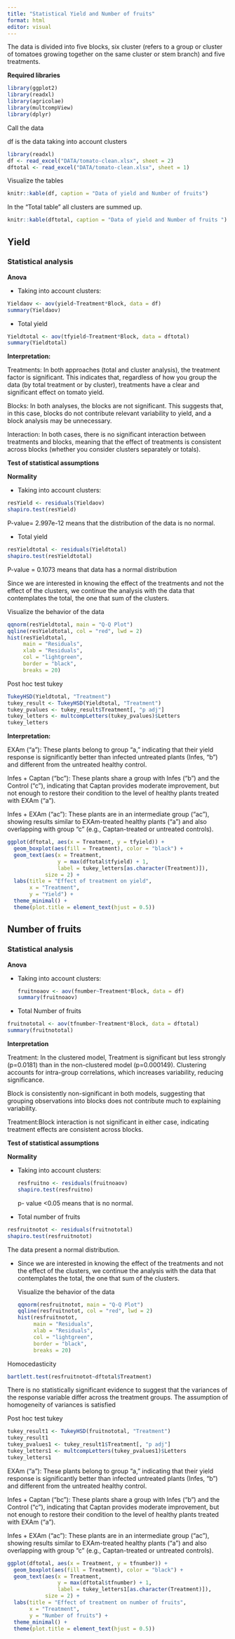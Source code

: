 ```yaml
---
title: "Statistical Yield and Number of fruits"
format: html
editor: visual
---
```


The data is divided into five blocks, six cluster (refers to a group or cluster of tomatoes growing together on the same cluster or stem branch) and five treatments.

**Required libraries**

```r
library(ggplot2)
library(readxl)
library(agricolae)
library(multcompView)
library(dplyr)
```

Call the data

df is the data taking into account clusters

```r
library(readxl)
df <- read_excel("DATA/tomato-clean.xlsx", sheet = 2)
dftotal <- read_excel("DATA/tomato-clean.xlsx", sheet = 1)
```

Visualize the tables

```r
knitr::kable(df, caption = "Data of yield and Number of fruits")
```

In the "Total table" all clusters are summed up.

```r
knitr::kable(dftotal, caption = "Data of yield and Number of fruits ")
```

## Yield

### Statistical analysis

**Anova**

-   Taking into account clusters:

```r
Yieldaov <- aov(yield~Treatment*Block, data = df)
summary(Yieldaov)
```

-   Total yield

```r
Yieldtotal <- aov(tfyield~Treatment*Block, data = dftotal)
summary(Yieldtotal)
```

**Interpretation:**

Treatments: In both approaches (total and cluster analysis), the treatment factor is significant. This indicates that, regardless of how you group the data (by total treatment or by cluster), treatments have a clear and significant effect on tomato yield.

Blocks: In both analyses, the blocks are not significant. This suggests that, in this case, blocks do not contribute relevant variability to yield, and a block analysis may be unnecessary.

Interaction: In both cases, there is no significant interaction between treatments and blocks, meaning that the effect of treatments is consistent across blocks (whether you consider clusters separately or totals).

**Test of statistical assumptions**

**Normality**

-   Taking into account clusters:

```r
resYield <- residuals(Yieldaov)
shapiro.test(resYield)
```

P-value= 2.997e-12 means that the distribution of the data is no normal.

-   Total yield

```r
resYieldtotal <- residuals(Yieldtotal)
shapiro.test(resYieldtotal)
```

P-value = 0.1073 means that data has a normal distribution

Since we are interested in knowing the effect of the treatments and not the effect of the clusters, we continue the analysis with the data that contemplates the total, the one that sum of the clusters.

Visualize the behavior of the data

```r
qqnorm(resYieldtotal, main = "Q-Q Plot")
qqline(resYieldtotal, col = "red", lwd = 2) 
hist(resYieldtotal,
     main = "Residuals",
     xlab = "Residuals", 
     col = "lightgreen", 
     border = "black",
     breaks = 20)

```

Post hoc test tukey

```r
TukeyHSD(Yieldtotal, "Treatment")
tukey_result <- TukeyHSD(Yieldtotal, "Treatment")
tukey_pvalues <- tukey_result$Treatment[, "p adj"]
tukey_letters <- multcompLetters(tukey_pvalues)$Letters
tukey_letters
```

**Interpretation:**

EXAm ("a"): These plants belong to group "a," indicating that their yield response is significantly better than infected untreated plants (Infes, "b") and different from the untreated healthy control.

Infes + Captan ("bc"): These plants share a group with Infes ("b") and the Control ("c"), indicating that Captan provides moderate improvement, but not enough to restore their condition to the level of healthy plants treated with EXAm ("a").

Infes + EXAm ("ac"): These plants are in an intermediate group ("ac"), showing results similar to EXAm-treated healthy plants ("a") and also overlapping with group "c" (e.g., Captan-treated or untreated controls).

```r
ggplot(dftotal, aes(x = Treatment, y = tfyield)) +
  geom_boxplot(aes(fill = Treatment), color = "black") +  
  geom_text(aes(x = Treatment, 
                y = max(dftotal$tfyield) + 1,  
                label = tukey_letters[as.character(Treatment)]), 
            size = 2) +  
  labs(title = "Effect of treatment on yield",
       x = "Treatment",
       y = "Yield") +
  theme_minimal() +
  theme(plot.title = element_text(hjust = 0.5))
```

## Number of fruits

### Statistical analysis

**Anova**

-   Taking into account clusters:

    ```r
    fruitnoaov <- aov(fnumber~Treatment*Block, data = df)
    summary(fruitnoaov)
    ```

-   Total Number of fruits

```r
fruitnototal <- aov(tfnumber~Treatment*Block, data = dftotal)
summary(fruitnototal)
```

**Interpretation**

Treatment: In the clustered model, Treatment is significant but less strongly (p=0.0181) than in the non-clustered model (p=0.000149). Clustering accounts for intra-group correlations, which increases variability, reducing significance.

Block is consistently non-significant in both models, suggesting that grouping observations into blocks does not contribute much to explaining variability.

Treatment:Block interaction is not significant in either case, indicating treatment effects are consistent across blocks.

**Test of statistical assumptions**

**Normality**

-   Taking into account clusters:

    ```r
    resfruitno <- residuals(fruitnoaov)
    shapiro.test(resfruitno)
    ```

    p- value \<0.05 means that is no normal.

-   Total number of fruits

```r
resfruitnotot <- residuals(fruitnototal)
shapiro.test(resfruitnotot)
```

The data present a normal distribution.

-   Since we are interested in knowing the effect of the treatments and not the effect of the clusters, we continue the analysis with the data that contemplates the total, the one that sum of the clusters.

    Visualize the behavior of the data

    ```r
    qqnorm(resfruitnotot, main = "Q-Q Plot")
    qqline(resfruitnotot, col = "red", lwd = 2) 
    hist(resfruitnotot,
         main = "Residuals",
         xlab = "Residuals", 
         col = "lightgreen", 
         border = "black",
         breaks = 20)
    ```

Homocedasticity

```r
bartlett.test(resfruitnotot~dftotal$Treatment)
```

There is no statistically significant evidence to suggest that the variances of the response variable differ across the treatment groups. The assumption of homogeneity of variances is satisfied

Post hoc test tukey

```r
tukey_result1 <- TukeyHSD(fruitnototal, "Treatment")
tukey_result1
tukey_pvalues1 <- tukey_result1$Treatment[, "p adj"]
tukey_letters1 <- multcompLetters(tukey_pvalues1)$Letters
tukey_letters1
```

EXAm ("a"): These plants belong to group "a," indicating that their yield response is significantly better than infected untreated plants (Infes, "b") and different from the untreated healthy control.

Infes + Captan ("bc"): These plants share a group with Infes ("b") and the Control ("c"), indicating that Captan provides moderate improvement, but not enough to restore their condition to the level of healthy plants treated with EXAm ("a").

Infes + EXAm ("ac"): These plants are in an intermediate group ("ac"), showing results similar to EXAm-treated healthy plants ("a") and also overlapping with group "c" (e.g., Captan-treated or untreated controls).

```r
ggplot(dftotal, aes(x = Treatment, y = tfnumber)) +
  geom_boxplot(aes(fill = Treatment), color = "black") +  
  geom_text(aes(x = Treatment, 
                y = max(dftotal$tfnumber) + 1,  
                label = tukey_letters1[as.character(Treatment)]), 
            size = 2) +  
  labs(title = "Effect of treatment on number of fruits",
       x = "Treatment",
       y = "Number of fruits") +
  theme_minimal() +
  theme(plot.title = element_text(hjust = 0.5))
```
